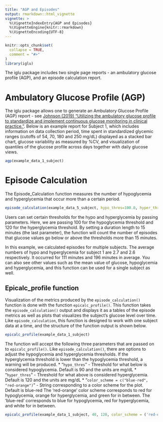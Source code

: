 ```yaml
---
title: "AGP and Episodes"
output: rmarkdown::html_vignette
vignette: >
  %\VignetteIndexEntry{AGP and Episodes}
  %\VignetteEngine{knitr::rmarkdown}
  %\VignetteEncoding{UTF-8}
---
```


```r
knitr::opts_chunk$set(
  collapse = TRUE,
  comment = "#>"
)
library(iglu)
```
The iglu package includes two single page reports - an ambulatory glucose profile (AGP), and an episode calculation report.

# Ambulatory Glucose Profile (AGP)

The iglu package allows one to generate an Ambulatory Glucose Profile (AGP) report - see [Johnson (2019) "Utilizing the ambulatory glucose profile to standardize and implement continuous glucose monitoring in clinical practice."](https://doi.org/10.1089/dia.2019.0034). Below is an example report for Subject 1, which includes information on data collection period, time spent in standardized glycemic ranges (cutoffs of 54, 70, 180 and 250 mg/dL) displayed as a stacked bar chart, glucose variability as measured by %CV, and visualization of quantiles of the glucose profile across days together with daily glucose views. 

```r
agp(example_data_1_subject)
```



# Episode Calculation

The Episode_Calculation function measures the number of hypoglycemia and hyperglycemia that occur more than a certain period.

```r
episode_calculation(example_data_5_subject, hypo_thres=100.0, hyper_thres= 120.0, dur_length = 15)
```

Users can set certain thresholds for the hypo and hyperglycemia by passing parameters. Here, we are passing 100 for the hypoglycemia threshold and 120 for the hyperglycemia threshold. By setting a duration length to 15 minutes (the last parameter), the function will count the number of episodes that glucose values go below or above the thresholds more than 15 minutes. 

In this example, we calculated episodes for multiple subjects. The average numbers of hypo and hyperglycemia for subject 1 are 2.7 and 2.6 respectively. It occurred for 111 minutes and 196 minutes in average. You can also see other values such as the mean value of glucose, hypoglycemia and hyperglycemia, and this function can be used for a single subject as well.

## Epicalc_profile function

Visualization of the metrics produced by the `episode_calculation()` function is done with the function `epicalc_profile()`. This function takes the `episode_calculation()` output and displays it as a tables of the episode metrics as well as plots that visualizes the subject's glucose level over time. Like `episode_calculation`, this function is designed to work with one subject data at a time, and the structure of the function output is shown below.
```r
epicalc_profile(example_data_1_subject)
```

The function will accept the following three parameters that are passed on to `epicalc_profile()`. Like `episode_calculation()`, there are options to adjust the hypoglycemia and hyperglycemia thresholds. If the hyperglycemia threshold is lower than the hypoglycemia threshold, a warning will be produced.
* "`hypo_thres`" - Threshold for what below is considered hypoglycemia. Default is 90 and the units are mg/dL
* "`hyper_thres`" - Threshold for what above is considered hyperglycemia. Default is 120 and the units are mg/dL
* "`color_scheme = c("blue-red", "red-orange")`" - String corresponding to a color scheme for the plot. Default is blue-red
The 'red-orange' color scheme corresponds to red for hypoglycemia, orange for hyperglycemia, and green for in between. The 'blue-red' corresponds to blue for hypoglycemia, red for hyperglycemia, and white for in between.
```r
epicalc_profile(example_data_1_subject, 40, 120, color_scheme = ('red-orange'))
```

